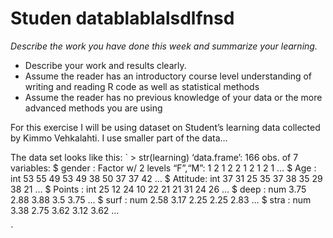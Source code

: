 # Studen datablablalsdlfnsd

*Describe the work you have done this week and summarize your learning.*

- Describe your work and results clearly. 
- Assume the reader has an introductory course level understanding of writing and reading R code as well as statistical methods
- Assume the reader has no previous knowledge of your data or the more advanced methods you are using  

For this exercise I will be using dataset on Student's learning data collected by Kimmo Vehkalahti. I use smaller part of the data... 

The data set looks like this:
`
> str(learning)
'data.frame':	166 obs. of  7 variables:
 $ gender  : Factor w/ 2 levels "F","M": 1 2 1 2 2 1 2 1 2 1 ...
 $ Age     : int  53 55 49 53 49 38 50 37 37 42 ...
 $ Attitude: int  37 31 25 35 37 38 35 29 38 21 ...
 $ Points  : int  25 12 24 10 22 21 21 31 24 26 ...
 $ deep    : num  3.75 2.88 3.88 3.5 3.75 ...
 $ surf    : num  2.58 3.17 2.25 2.25 2.83 ...
 $ stra    : num  3.38 2.75 3.62 3.12 3.62 ...

`